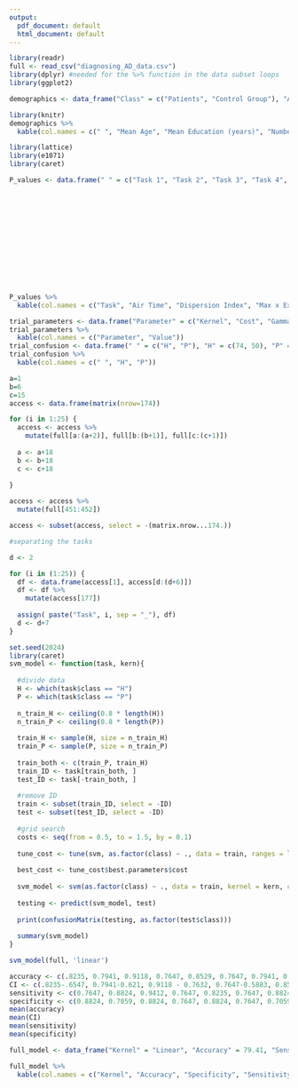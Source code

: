 ```yaml
---
output:
  pdf_document: default
  html_document: default
---
```

```r
library(readr)
full <- read_csv("diagnosing_AD_data.csv")
library(dplyr) #needed for the %>% function in the data subset loops
library(ggplot2)

demographics <- data_frame("Class" = c("Patients", "Control Group"), "Age" = c(71.5, 68.9), "Education" = c(10.8, 12.9), "#Women" = c(46,51), "#Men" = c(44,39))

library(knitr)
demographics %>%
  kable(col.names = c(" ", "Mean Age", "Mean Education (years)", "Number of Women", "Number of Men"))

library(lattice)
library(e1071)
library(caret)
```

```r
P_values <- data.frame(" " = c("Task 1", "Task 2", "Task 3", "Task 4", "Task 5", "Task 6", "Task 7", "Task 8", "Task 9", "Task 10", "Task 11", "Task 12", "Task 13", "Task 14", "Task 15", "Task 16", "Task 17", "Task 18", "Task 19", "Task 20", "Task 21", "Task 22", "Task 23", "Task 24", "Task 25"), "Air Time" = c(0.370, "<0.001" , "<0.001", 0.009, "<0.001", "<0.001", 0.637, "<0.001", "<0.001", "<0.001", 0.618, 0.579, "<0.001", 0.643, "<0.001", "<0.001", 0.009, 0.310, 0.002, 0.007, "<0.001", 0.172, 0.484, "<0.001", 0.192), "Disp index" =c(0.003, "<0.001", 0.001, 0.05, 0.083, "<0.001", "<0.001", "<0.001", "<0.001", "<0.001", "<0.001", 0.002, 0.001, 0.025, "<0.001", 0.291, "<0.001", 0.802, 0.812, "<0.001", 0.386, "<0.001", "<0.001", 0.023, "<0.001"), "Max x extension" =c(0.445, 0.041, 0.069, 0.006, 0.004, 0.016, 0.032, 0.185, 0.020, 0.779, 0.363, 0.177, 0.561, 0.001, 0.054, 0.771, 0.258, 0.110, 0.004, 0.261, "<0.001", 0.001, 0.015, 0.268, 0.014), "Max y extension" =c(0.949, 0.013, 0.004, 0.002, 0.013, 0.324, 0.006, 0.160, 0.001, 0.114, 0.340, 0.959, 0.461, 0.007, 0.048, 0.679, 0.079, 0.875, 0.002, 0.453, 0.003, 0.115, 0.058, 0.345, "<0.001"), "Number of pendowns" = c(0.02, "<0.001", "<0.001", 0.001, "<0.001", 0.001, 0.002, "<0.001", "<0.001", "<0.001", "<0.001", 0.004, 0.004, 0.386, "<0.001", 0.155, "<0.001", 0.989, "<0.001", 0.001, 0.002, 0.001, "<0.001", 0.816, 0.073), "Paper Time" =c("<0.001", "<0.001", "<0.001", 0.001, 0.002, "<0.001", "<0.001", "<0.001", "<0.001", "<0.001", "<0.001", "<0.001", "<0.001", 0.001, "<0.001", 0.003, "<0.001", 0.323, 0.289, "<0.001", 0.095, "<0.001", "<0.001", "<0.001", "<0.001"), "Total Time" = c(0.088, "<0.001", "<0.001", 0.001, "<0.001", "<0.001", 0.981, "<0.001", "<0.001", "<0.001", 0.818, 0.351, "<0.001", 0.703, "<0.001", "<0.001", 0.001, 0.298, 0.002, 0.001, 0.001, 0.128, 0.143, "<0.001", 0.143))














P_values %>%
  kable(col.names = c("Task", "Air Time", "Dispersion Index", "Max x Extension", "Max y Extension", "Number of Pendowns", "Paper Time", "Total Time"))

```

```r
trial_parameters <- data.frame("Parameter" = c("Kernel", "Cost", "Gamma"), "Value" = c("Radial", 1, "Not specified (1)"))
trial_parameters %>%
  kable(col.names = c("Parameter", "Value"))
trial_confusion <- data.frame(" " = c("H", "P"), "H" = c(74, 50), "P" = c(11, 39))
trial_confusion %>%
  kable(col.names = c(" ", "H", "P"))

```

```r
a=1
b=6
c=15
access <- data.frame(matrix(nrow=174))

for (i in 1:25) {
  access <- access %>%
    mutate(full[a:(a+2)], full[b:(b+1)], full[c:(c+1)])
  
  a <- a+18
  b <- b+18
  c <- c+18
  
}

access <- access %>%
  mutate(full[451:452])

access <- subset(access, select = -(matrix.nrow...174.))

#separating the tasks

d <- 2

for (i in (1:25)) {
  df <- data.frame(access[1], access[d:(d+6)])
  df <- df %>%
    mutate(access[177])
  
  assign( paste("Task", i, sep = "_"), df)
  d <- d+7
}
```


```r
set.seed(2024)
library(caret)
svm_model <- function(task, kern){
  
  #divide data
  H <- which(task$class == "H") 
  P <- which(task$class == "P")
  
  n_train_H <- ceiling(0.8 * length(H))
  n_train_P <- ceiling(0.8 * length(P))
  
  train_H <- sample(H, size = n_train_H)
  train_P <- sample(P, size = n_train_P)
  
  train_both <- c(train_P, train_H)
  train_ID <- task[train_both, ]
  test_ID <- task[-train_both, ]
  
  #remove ID
  train <- subset(train_ID, select = -ID)
  test <- subset(test_ID, select = -ID)
  
  #grid search
  costs <- seq(from = 0.5, to = 1.5, by = 0.1)
  
  tune_cost <- tune(svm, as.factor(class) ~ ., data = train, ranges = list(cost = costs), kernel = kern, cross =5)
  
  best_cost <- tune_cost$best.parameters$cost
  
  svm_model <- svm(as.factor(class) ~ ., data = train, kernel = kern, cost = best_cost, gamma = 0.5)
  
  testing <- predict(svm_model, test)
  
  print(confusionMatrix(testing, as.factor(test$class)))
  
  summary(svm_model)
}

svm_model(full, 'linear')
```
```r
accuracy <- c(.8235, 0.7941, 0.9118, 0.7647, 0.8529, 0.7647, 0.7941, 0.7941, 0.7941, 0.9118)
CI <- c(.8235-.6547, 0.7941-0.621, 0.9118 - 0.7632, 0.7647-0.5883, 0.8529 - 0.6894, 0.7647 - 0.5883, 0.7941- 0.621, 0.7941 - 0.621, 0.7941 - 0.621, 0.9118 - 0.7632)
sensitivity <- c(0.7647, 0.8824, 0.9412, 0.7647, 0.8235, 0.7647, 0.8824, 0.8824, 0.8235, 0.8824)
specificity <- c(0.8824, 0.7059, 0.8824, 0.7647, 0.8824, 0.7647, 0.7059, 0.7059, 0.7647, 0.9412)
mean(accuracy)
mean(CI)
mean(sensitivity)
mean(specificity)
```






```r
full_model <- data_frame("Kernel" = "Linear", "Accuracy" = 79.41, "Sensitivity" = 82.35, "Specificity" = 76.47)

full_model %>%
  kable(col.names = c("Kernel", "Accuracy", "Specificity", "Sensitivity"))
```




